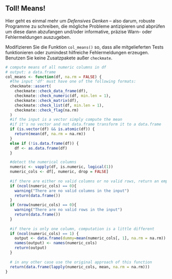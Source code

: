 ## Toll! Means!

Hier geht es einmal mehr um *Defensives Denken* -- also darum, robuste Programme zu schreiben, die mögliche Probleme antizipieren und abprüfen um diese dann abzufangen und/oder
informative, präzise Warn- oder Fehlermeldungen auszugeben.

Modifizieren Sie die Funktion `col_means()` so, dass alle mitgelieferten Tests
funktionieren oder zumindest hilfreiche Fehlermeldungen erzeugen. Benutzen Sie keine Zusatzpakete außer `checkmate`.

```r
# compute means of all numeric columns in df
# output: a data.frame
col_means <- function(df, na.rm = FALSE) {
  #the input 'df' must have one of the following formats:
  checkmate::assert(
    checkmate::check_data_frame(df),
    checkmate::check_numeric(df, min.len = 1),
    checkmate::check_matrix(df),
    checkmate::check_list(df, min.len = 1),
    checkmate::check_flag(na.rm)
  )
  #if the input is a vector simply compute the mean
  #if it's no vector and not data.frame transform it to a data.frame
  if (is.vector(df) && is.atomic(df)) {
    return(mean(df, na.rm = na.rm))
  }
  else if (!is.data.frame(df)) {
    df <- as.data.frame(df)
  }

  #detect the numerical columns
  numeric <- vapply(df, is.numeric, logical(1))
  numeric_cols <- df[, numeric, drop = FALSE]
  
  #if there are either no valid columns or no valid rows, return an empty data.frame
  if (ncol(numeric_cols) == 0){
    warning("There are no valid columns in the input")
    return(data.frame())
  }
  if (nrow(numeric_cols) == 0){
    warning("There are no valid rows in the input")
    return(data.frame())
  }
 
  #if there is only one column, computation is a little different
  if (ncol(numeric_cols) == 1) {
    output <- data.frame(dummy=mean(numeric_cols[, 1], na.rm = na.rm))
    names(output) <- names(numeric_cols)
    return(output)
  }
  
  # in any other case use the original approach of this function
  return(data.frame(lapply(numeric_cols, mean, na.rm = na.rm)))
}
```

